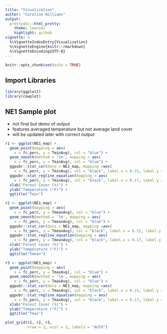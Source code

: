 ```yaml
---
title: "Visualization"
author: "Caroline Williams"
output:
  prettydoc::html_pretty:
    theme: leonids
    highlight: github
vignette: >
  %\VignetteIndexEntry{Visualization}
  %\VignetteEngine{knitr::rmarkdown}
  %\VignetteEncoding{UTF-8}
---
```


```r
knitr::opts_chunk$set(echo = TRUE)
```

## Import Libraries
```r
library(ggplot2)
library(cowplot)
```

## NE1 Sample plot
- not final but demo of output
- features averaged temperature but not average land cover
- will be updated later with correct output

```r
r1 <- ggplot(NE1_map) + 
  geom_point(mapping = aes(
    x = fc_perc, y = TminAvg), col = "blue") + 
  geom_smooth(method = 'lm', mapping = aes(
    x = fc_perc, y = TminAvg), col = "blue") + 
  ggpubr::stat_cor(data = NE1_map, mapping =aes(
    x = fc_perc, y = TminAvg), col = "black", label.x = 0.15, label.y = 60) +
  ggpubr::stat_regline_equation(mapping = aes(
    x = fc_perc, y = TminAvg), col = "black", label.x = 0.17, label.y = 58) +
  xlab("Forest Cover (%)") +
  ylab("Temperature (°F)") + 
  ggtitle("Tmin")

r2 <- ggplot(NE1_map) + 
  geom_point(mapping = aes(
    x = fc_perc, y = TmeanAvg), col = "blue") + 
  geom_smooth(method = 'lm', mapping = aes(
    x = fc_perc, y = TmeanAvg), col = "blue") + 
  ggpubr::stat_cor(data = NE1_map, mapping =aes(
    x = fc_perc, y = TmeanAvg), col = "black", label.x = 0.15, label.y = 70) +
  ggpubr::stat_regline_equation(mapping = aes(
    x = fc_perc, y = TmeanAvg), col = "black", label.x = 0.17, label.y = 69.2) +
  xlab("Forest Cover (%)") +
  ylab("Temperature (°F)") + 
  ggtitle("Tmean")

r3 <- ggplot(NE1_map) + 
  geom_point(mapping = aes(
    x = fc_perc, y = TmaxAvg), col = "blue") + 
  geom_smooth(method = 'lm', mapping = aes(
    x = fc_perc, y = TmaxAvg), col = "blue") + 
  ggpubr::stat_cor(data = NE1_map, mapping =aes(
    x = fc_perc, y = TmaxAvg), col = "black", label.x = 0.15, label.y = 80) +
  ggpubr::stat_regline_equation(mapping = aes(
    x = fc_perc, y = TmaxAvg), col = "black", label.x = 0.17, label.y = 79.2) +
  xlab("Forest Cover (%)") +
  ylab("Temperature (°F)") + 
  ggtitle("Tmax")

plot_grid(r1, r2, r3,
          nrow = 1, ncol = 3, labels = "AUTO")
```

